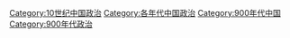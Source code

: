 [[Category:10世纪中国政治|Category:10世纪中国政治]]
[[Category:各年代中国政治|Category:各年代中国政治]]
[[Category:900年代中国|Category:900年代中国]]
[[Category:900年代政治|Category:900年代政治]]